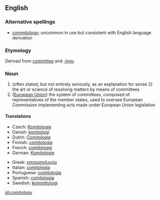 ==English==

===Alternative spellings===
* [[commitology]]; uncommon in use but consistent with English language derivation

===Etymology===
Derived from [[committee]] and [[-logy]]

===Noun===
{{en-noun|comitologies}}

# (often stated, but not entirely seriously, as an explanation for sense 2) the art or science of resolving matters by means of committees
# ([[European Union]]) the system of committees, composed of representatives of the member states, used to oversee European Commission implementing acts made under European Union legislation

====Translations====
{{trans-top|art of resolving issues by committees}}
* Czech: [[Komitologie]]
* Danish: [[komitologi]]
* Dutch: [[Comitologie]]
* Finnish: [[comitologia]]
* French: [[comitologie]] {{f}}
* German: [[Komitologie]]
{{trans-mid}}
* Greek: [[επιτροπολογία]]
* Italian: [[comitologia]] {{f}}
* Portuguese: [[comitologia]]
* Spanish: [[comitología]]
* Swedish: [[kommittologi]]
{{trans-bottom}}

[[id:comitology]]